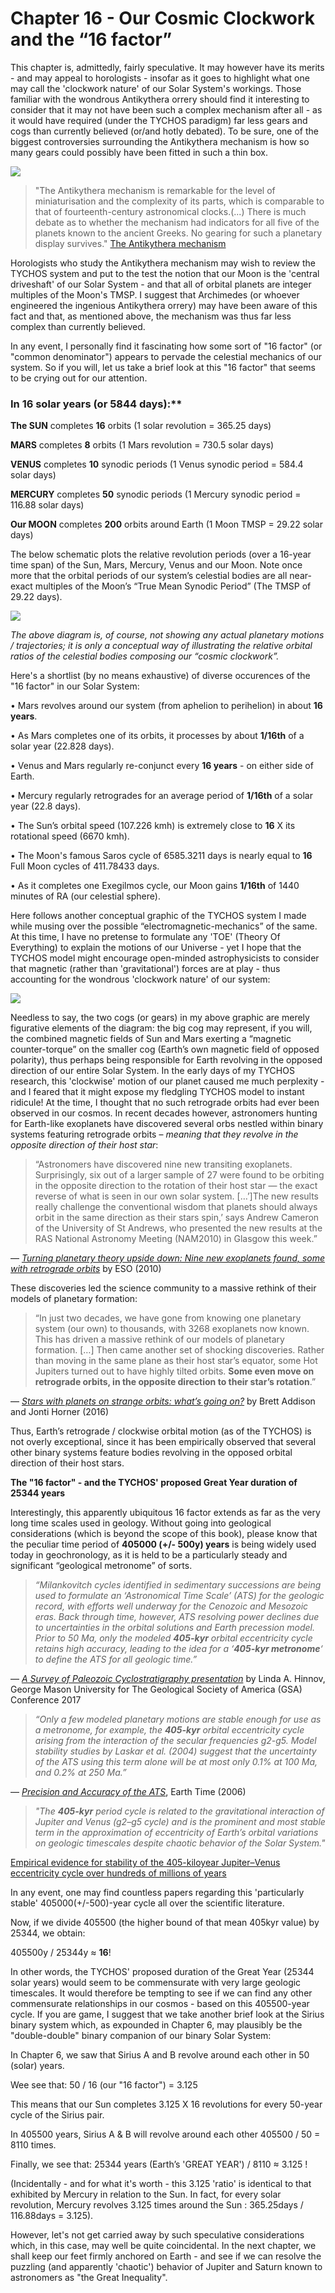 Chapter 16 - Our Cosmic Clockwork and the “16 factor”
=====================================================

This chapter is, admittedly, fairly speculative. It may however have its merits - and may appeal to horologists - insofar as it goes to highlight what one may call the 'clockwork nature' of our Solar System's workings. Those familiar with the wondrous Antikythera orrery should find it interesting to consider that it may not have been such a complex mechanism after all - as it would have required (under the TYCHOS paradigm) far less gears and cogs than currently believed (or/and hotly debated). To be sure, one of the biggest controversies surrounding the Antikythera mechanism is how so many gears could possibly have been fitted in such a thin box.

![](https://septclues.com/TYCHOS/Antikythera_01.jpg)

>"The Antikythera mechanism is remarkable for the level of miniaturisation and the complexity of its parts, which is comparable to that of fourteenth-century astronomical clocks.(...) There is much debate as to whether the mechanism had indicators for all five of the planets known to the ancient Greeks. No gearing for such a planetary display survives."
[The Antikythera mechanism](https://en.wikipedia.org/wiki/Antikythera_mechanism)

Horologists who study the Antikythera mechanism may wish to review the TYCHOS system and put to the test the notion that our Moon is the 'central driveshaft' of our Solar System - and that all of orbital planets are integer multiples of the Moon's TMSP. I suggest that Archimedes (or whoever engineered the ingenious Antikythera orrery) may have been aware of this fact and that, as mentioned above, the mechanism was thus far less complex than currently believed.  

In any event, I personally find it fascinating how some sort of "16 factor" (or "common denominator") appears to pervade the celestial mechanics of our system. So if you will, let us take a brief look at this "16 factor" that seems to be crying out for our attention.       


### In 16 solar years (or 5844 days):**

**The SUN**  completes **16** orbits (1 solar revolution = 365.25 days)

**MARS**  completes **8** orbits (1 Mars revolution = 730.5 solar days)

**VENUS**  completes **10** synodic periods (1 Venus synodic period = 584.4 solar days)

**MERCURY**  completes **50** synodic periods (1 Mercury synodic period = 116.88 solar days)

**Our MOON**  completes **200** orbits around Earth (1 Moon TMSP = 29.22 solar days)

The below schematic plots the relative revolution periods (over a 16-year time span) of the Sun, Mars, Mercury, Venus and our Moon. Note once more that the orbital periods of our system’s celestial bodies are all near-exact multiples of the Moon’s “True Mean Synodic Period” (The TMSP of 29.22 days).

![](https://www.tychos.info/book_imagery/067_16_SOLAR%20YEARS_01.jpg)

_The above diagram is, of course, not showing any actual planetary motions / trajectories; it is only a conceptual way of illustrating the relative orbital ratios of the celestial bodies composing our “cosmic clockwork”._

Here's a shortlist (by no means exhaustive) of diverse occurences of the "16 factor" in our Solar System:

• Mars revolves around our system (from aphelion to perihelion) in about **16 years**.

• As Mars completes one of its orbits, it processes by about **1/16th** of a solar year (22.828 days).

• Venus and Mars regularly re-conjunct every **16 years** - on either side of Earth.

• Mercury regularly retrogrades for an average period of **1/16th** of a solar year (22.8 days).

• The Sun’s orbital speed (107.226 kmh) is extremely close to **16** X its rotational speed (6670 kmh).

• The Moon's famous Saros cycle of 6585.3211 days is nearly equal to **16** Full Moon cycles of 411.78433 days.

• As it completes one Exegilmos cycle, our Moon gains **1/16th** of 1440 minutes of RA (our celestial sphere).


Here follows another conceptual graphic of the TYCHOS system I made while musing over the possible “electromagnetic-mechanics” of the same. At this time, I have no pretense to formulate any 'TOE' (Theory Of Everything) to explain the motions of our Universe - yet I hope that the TYCHOS model might encourage open-minded astrophysicists to consider that magnetic (rather than 'gravitational') forces are at play - thus accounting for the wondrous 'clockwork nature' of our system:  

![](https://www.tychos.info/book_imagery/068_COGS_05.jpg)

Needless to say, the two cogs (or gears) in my above graphic are merely figurative elements of the diagram: the big cog may represent, if you will, the combined magnetic fields of Sun and Mars exerting a “magnetic counter-torque” on the smaller cog (Earth’s own magnetic field of opposed polarity), thus perhaps being responsible for Earth revolving in the opposed direction of our entire Solar System. In the early days of my TYCHOS research, this 'clockwise' motion of our planet caused me much perplexity - and I feared that it might expose my fledgling TYCHOS model to instant ridicule! At the time, I thought that no such retrograde orbits had ever been observed in our cosmos. In recent decades however, astronomers hunting for Earth-like exoplanets have discovered several orbs nestled within binary systems featuring retrograde orbits – _meaning that they revolve in the opposite direction of their host star_:

> “Astronomers have discovered nine new transiting exoplanets. Surprisingly, six out of a larger sample of 27 were found to be orbiting in the opposite direction to the rotation of their host star — the exact reverse of what is seen in our own solar system. \[…’\]The new results really challenge the conventional wisdom that planets should always orbit in the same direction as their stars spin,’ says Andrew Cameron of the University of St Andrews, who presented the new results at the RAS National Astronomy Meeting (NAM2010) in Glasgow this week.”

— _[Turning planetary theory upside down: Nine new exoplanets found, some with retrograde orbits](https://www.tychos.info/citation/073A_Star-spin.htm)_ by ESO (2010)

These discoveries led the science community to a massive rethink of their models of planetary formation:

> “In just two decades, we have gone from knowing one planetary system (our own) to thousands, with 3268 exoplanets now known. This has driven a massive rethink of our models of planetary formation. \[…\] Then came another set of shocking discoveries. Rather than moving in the same plane as their host star’s equator, some Hot Jupiters turned out to have highly tilted orbits. **Some even move on retrograde orbits, in the opposite direction to their star’s rotation**.”

— [_Stars with planets on strange orbits: what’s going on?_](https://www.tychos.info/citation/073B_Strange-orbits.htm) by Brett Addison and Jonti Horner (2016)

Thus, Earth’s retrograde / clockwise orbital motion (as of the TYCHOS) is not overly exceptional, since it has been empirically observed that several other binary systems feature bodies revolving in the opposed orbital direction of their host stars.


**The "16 factor" - and the TYCHOS' proposed Great Year duration of 25344 years**

Interestingly, this apparently ubiquitous 16 factor extends as far as the very long time scales used in geology. Without going into geological considerations (which is beyond the scope of this book), please know that the peculiar time period of **405000 (+/- 500y) years** is being widely used today in geochronology, as it is held to be a particularly steady and significant “geological metronome” of sorts. 

> _“Milankovitch cycles identified in sedimentary successions are being used to formulate an ‘Astronomical Time Scale’ (ATS) for the geologic record, with efforts well underway for the Cenozoic and Mesozoic eras. Back through time, however, ATS resolving power declines due to uncertainties in the orbital solutions and Earth precession model. Prior to 50 Ma, only the modeled **405-kyr** orbital eccentricity cycle retains high accuracy, leading to the idea for a ‘**405-kyr metronome**‘ to define the ATS for all geologic time.”_

— _[A Survey of Paleozoic Cyclostratigraphy presentation](https://www.tychos.info/citation/072A_Milankovitch-cycles.htm)_ by Linda A. Hinnov, George Mason University for The Geological Society of America (GSA) Conference 2017

> _“Only a few modeled planetary motions are stable enough for use as a metronome, for example, the **405-kyr** orbital eccentricity cycle arising from the interaction of the secular frequencies g2-g5. Model stability studies by Laskar et al. (2004) suggest that the uncertainty of the ATS using this term alone will be at most only 0.1% at 100 Ma, and 0.2% at 250 Ma.”_

— _[Precision and Accuracy of the ATS](https://www.tychos.info/citation/072B_Earth-time.htm)_, Earth Time (2006)

> _"The **405-kyr** period cycle is related to the gravitational interaction of Jupiter and Venus (g2–g5 cycle) and is the prominent and most stable term in the approximation of eccentricity of Earth’s orbital variations on geologic timescales despite chaotic behavior of the Solar System."_

[Empirical evidence for stability of the 405-kiloyear Jupiter–Venus eccentricity cycle over hundreds of millions of years](https://www.pnas.org/doi/10.1073/pnas.1800891115)

In any event, one may find countless papers regarding this 'particularly stable' 405000(+/-500)-year cycle all over the scientific literature.

Now, if we divide 405500 (the higher bound of that mean 405kyr value) by 25344, we obtain:

405500y / 25344y ≈ **16**!

In other words, the TYCHOS' proposed duration of the Great Year (25344 solar years) would seem to be commensurate with very large geologic timescales. It would therefore be tempting to see if we can find any other commensurate relationships in our cosmos - based on this 405500-year cycle. If you are game, I suggest that we take another brief look at the Sirius binary system which, as expounded in Chapter 6, may plausibly be the "double-double" binary companion of our binary Solar System:  
 
In Chapter 6, we saw that Sirius A and B revolve around each other in 50 (solar) years.

Wee see that: 50 / 16 (our "16 factor") = 3.125

This means that our Sun completes 3.125 X 16 revolutions for every 50-year cycle of the Sirius pair. 

In 405500 years, Sirius A & B will revolve around each other 405500 / 50 = 8110 times.

Finally, we see that: 25344 years (Earth’s 'GREAT YEAR') / 8110 ≈ 3.125 !

(Incidentally - and for what it's worth - this 3.125 'ratio' is identical to that exhibited by Mercury in relation to the Sun. In fact, for every solar revolution, Mercury revolves 3.125 times around the Sun : 365.25days / 116.88days = 3.125). 

However, let's not get carried away by such speculative considerations which, in this case, may well be quite coincidental. In the next chapter, we shall keep our feet firmly anchored on Earth - and see if we can resolve the puzzling (and apparently 'chaotic') behavior of Jupiter and Saturn known to astronomers as "the Great Inequality".     

